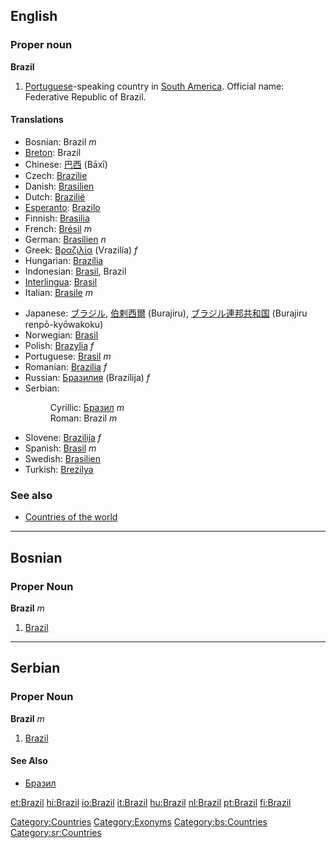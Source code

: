 ==English==
{{wikipedia}}
===Proper noun===
'''Brazil'''

#[[Portuguese]]-speaking country in [[South America]]. Official name: Federative Republic of Brazil.

====Translations====
{{top}}
*Bosnian: Brazil ''m''
*[[Breton]]: Brazil
*Chinese: [[巴西]] (Bāxī)
*Czech: [[Brazílie]]
*Danish: [[Brasilien]]
*Dutch: [[Brazilië]]
*[[Esperanto]]: [[Brazilo]]
*Finnish: [[Brasilia]]
*French: [[Brésil]] ''m''
*German: [[Brasilien]] ''n''
*Greek: [[Βραζιλία]] (Vrazilía) ''f''
*Hungarian: [[Brazília]]
*Indonesian: [[Brasil]], Brazil
*[[Interlingua]]: [[Brasil]]
*Italian: [[Brasile]] ''m''
{{mid}}
*Japanese: [[ブラジル]], [[伯剌西爾]] (Burajiru), [[ブラジル]][[連邦]][[共和国]] (Burajiru renpō-kyōwakoku)
*Norwegian: [[Brasil]]
*Polish: [[Brazylia]] ''f''
*Portuguese: [[Brasil]] ''m''
*Romanian: [[Brazilia]] ''f''
*Russian: [[Бразилия]] (Brazílija) ''f''
*Serbian:
*:Cyrillic: [[Бразил]] ''m''
*:Roman: Brazil ''m''
*Slovene: [[Brazilija]] ''f''
*Spanish: [[Brasil]] ''m''
*Swedish: [[Brasilien]]
*Turkish: [[Brezilya]]
{{bottom}}

===See also===
*[[Countries of the world]]

[[Category:Countries]]
[[Category:Exonyms]]
----

==Bosnian==
===Proper Noun===
'''Brazil''' ''m''
#[[Brazil]]
[[Category:bs:Countries]]
----
==Serbian==
===Proper Noun===
'''Brazil''' ''m''
#[[Brazil]]
====See Also====
*[[Бразил]]
[[Category:sr:Countries]]

[[et:Brazil]]
[[hi:Brazil]]
[[io:Brazil]]
[[it:Brazil]]
[[hu:Brazil]]
[[nl:Brazil]]
[[pt:Brazil]]
[[fi:Brazil]]